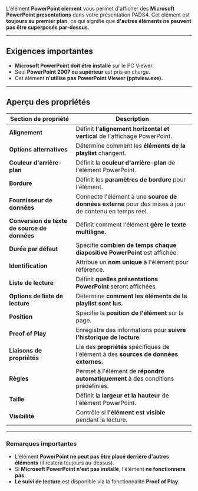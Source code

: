 L'élément **PowerPoint element** vous permet d'afficher des **Microsoft PowerPoint presentations** dans votre présentation PADS4. Cet élément est **toujours au premier plan**, ce qui signifie que **d'autres éléments ne peuvent pas être superposés par-dessus**.

***

## **Exigences importantes**

* **Microsoft PowerPoint doit être installé** sur le PC Viewer.
* Seul **PowerPoint 2007 ou supérieur** est pris en charge.
* Cet élément **n'utilise pas PowerPoint Viewer (pptview\.exe).**

***

## **Aperçu des propriétés**

| **Section de propriété**                     | **Description**                                                                                        |
| -------------------------------------------- | ------------------------------------------------------------------------------------------------------ |
| **Alignement**                               | Définit **l'alignement horizontal et vertical** de l'affichage PowerPoint.                             |
| **Options alternatives**                     | Détermine comment les **éléments de la playlist** changent.                                            |
| **Couleur d'arrière-plan**                   | Définit la **couleur d'arrière-plan** de l'élément PowerPoint.                                         |
| **Bordure**                                  | Définit les **paramètres de bordure** pour l'élément.                                                  |
| **Fournisseur de données**                   | Connecte l'élément à une **source de données externe** pour des mises à jour de contenu en temps réel. |
| **Conversion de texte de source de données** | Définit comment l'élément **gère le texte multiligne.**                                                |
| **Durée par défaut**                         | Spécifie **combien de temps chaque diapositive PowerPoint** est affichée.                              |
| **Identification**                           | Attribue un **nom unique** à l'élément pour référence.                                                 |
| **Liste de lecture**                         | Définit **quelles présentations PowerPoint** seront affichées.                                         |
| **Options de liste de lecture**              | Détermine **comment les éléments de la playlist sont lus.**                                            |
| **Position**                                 | Spécifie la **position de l'élément** sur la page.                                                     |
| **Proof of Play**                            | Enregistre des informations pour **suivre l'historique de lecture.**                                   |
| **Liaisons de propriétés**                   | Lie des **propriétés** spécifiques de l'élément à des **sources de données externes.**                 |
| **Règles**                                   | Permet à l'élément de **répondre automatiquement** à des conditions prédéfinies.                       |
| **Taille**                                   | Définit la **largeur et la hauteur** de l'élément PowerPoint.                                          |
| **Visibilité**                               | Contrôle si **l'élément est visible** pendant la lecture.                                              |

***

### **Remarques importantes**

* L'élément **PowerPoint ne peut pas être placé derrière d'autres éléments** (il restera toujours au-dessus).
* Si **Microsoft PowerPoint n'est pas installé**, l'élément **ne fonctionnera pas**.
* **Le suivi de lecture** est disponible via la fonctionnalité **Proof of Play**.

